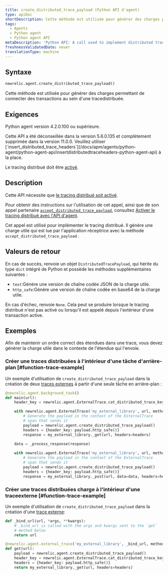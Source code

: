```yaml
---
title: create_distributed_trace_payload (Python API d'agent)
type: apiDoc
shortDescription: Cette méthode est utilisée pour générer des charges permettant de connecter des transactions au sein d'une tracedistribuée.
tags:
  - Agents
  - Python agent
  - Python agent API
metaDescription: 'Python API: A call used to implement distributed tracing.'
freshnessValidatedDate: never
translationType: machine
---
```


## Syntaxe

```py
newrelic.agent.create_distributed_trace_payload()
```

Cette méthode est utilisée pour générer des charges permettant de connecter des transactions au sein d&apos;une tracedistribuée.

## Exigences

Python agent version 4.2.0.100 ou supérieure.

<Callout variant="caution">
  Cette API a été déconseillée dans la version 5.6.0.135 et complètement supprimée dans la version 11.0.0. Veuillez utiliser [`insert_distributed_trace_headers`](/docs/apm/agents/python-agent/python-agent-api/insertdistributedtraceheaders-python-agent-api) à la place.
</Callout>

Le tracing distribué doit être [activé](/docs/enable-distributed-tracing#python).

## Description

Cette API nécessite que [le tracing distribué soit activé](/docs/enable-distributed-tracing).

Pour obtenir des instructions sur l&apos;utilisation de cet appel, ainsi que de son appel partenaire [`accept_distributed_trace_payload`](/docs/agents/python-agent/python-agent-api/legacy-apis-python-agent-api/acceptdistributedtracepayload-python-agent-api), consultez [Activer le tracing distribué avec l&apos;API d&apos;agent](/docs/enable-distributed-tracing#agent-apis).

Cet appel est utilisé pour implémenter le tracing distribué. Il génère une charge utile qui est lue par l&apos;application réceptrice avec la méthode `accept_distributed_trace_payload` .

## Valeurs de retour

En cas de succès, renvoie un objet `DistributedTracePayload`, qui hérite du type `dict` intégré de Python et possède les méthodes supplémentaires suivantes :

* `text`:Génère une version de chaîne codée JSON de la charge utile.
* `http_safe`:Génère une version de chaîne codée en base64 de la charge utile.

En cas d&apos;échec, renvoie `None`. Cela peut se produire lorsque le tracing distribué n&apos;est pas activé ou lorsqu&apos;il est appelé depuis l&apos;extérieur d&apos;une transaction active.

## Exemples

<Callout variant="important">
  Afin de maintenir un ordre correct des étendues dans une trace, vous devez générer la charge utile dans le contexte de l&apos;étendue qui l&apos;envoie.
</Callout>

### Créer une traces distribuées à l&apos;intérieur d&apos;une tâche d&apos;arrière-plan [#function-trace-example]

Un exemple d&apos;utilisation de `create_distributed_trace_payload` dans la création de deux [traces externes](/docs/agents/python-agent/python-agent-api/external-trace) à partir d&apos;une seule tâche en arrière-plan :

```py
@newrelic.agent.background_task()
def main(url):
    header_key = newrelic.agent.ExternalTrace.cat_distributed_trace_key

    with newrelic.agent.ExternalTrace('my_external_library', url, method='GET'):
        # Generate the payload in the context of the ExternalTrace
        # span that sends it
        payload = newrelic.agent.create_distributed_trace_payload()
        headers = {header_key: payload.http_safe()}
        response = my_external_library._get(url, headers=headers)

    data = _process_response(response)
    
    with newrelic.agent.ExternalTrace('my_external_library', url, method='POST'):
        # Generate the payload in the context of the ExternalTrace
        # span that sends it
        payload = newrelic.agent.create_distributed_trace_payload()
        headers = {header_key: payload.http_safe()}
        response = my_external_library._post(url, data=data, headers=headers)
```

### Créer une traces distribuées charge à l&apos;intérieur d&apos;une traceexterne [#function-trace-example]

Un exemple d&apos;utilisation de `create_distributed_trace_payload` dans la création d&apos;une [trace externe](/docs/agents/python-agent/python-agent-api/external-trace):

```py
def _bind_url(url, *args, **kwargs):
    # _bind_url is called with the args and kwargs sent to the `get`
    # method below
    return url

@newrelic.agent.external_trace('my_external_library', _bind_url, method='GET')
def get(url):
    payload = newrelic.agent.create_distributed_trace_payload()
    header_key = newrelic.agent.ExternalTrace.cat_distributed_trace_key
    headers = {header_key: payload.http_safe()}
    return my_external_library._get(url, headers=headers)
```